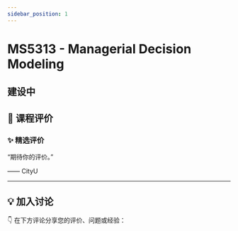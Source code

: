 ```yaml
---
sidebar_position: 1
---
```



# MS5313 - Managerial Decision Modeling

## 建设中

## **💬 课程评价**

### ✨ **精选评价**
<div className={commentStyles.commentBox}>
    <p className={commentStyles.commentText}>
        “期待你的评价。”
    </p>
    <p className={commentStyles.commentAuthor}>—— CityU</p>
</div>

---

## **💡 加入讨论**

👇 在下方评论分享您的评价、问题或经验：
<Utterances />
